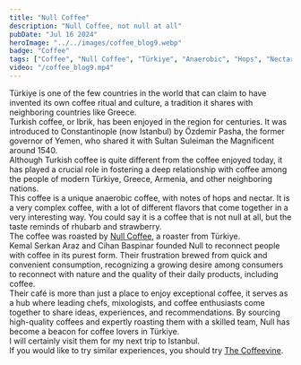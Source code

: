 ```yaml
---
title: "Null Coffee"
description: "Null Coffee, not null at all"
pubDate: "Jul 16 2024"
heroImage: "../../images/coffee_blog9.webp"
badge: "Coffee"
tags: ["Coffee", "Null Coffee", "Türkiye", "Anaerobic", "Hops", "Nectar", "Complex"]
video: "/coffee_blog9.mp4"
---
```


Türkiye is one of the few countries in the world that can claim to have invented its own coffee ritual and culture, a tradition it shares with neighboring countries like Greece.
<br />
Turkish coffee, or Ibrik, has been enjoyed in the region for centuries. It was introduced to Constantinople (now Istanbul) by Özdemir Pasha, the former governor of Yemen, who shared it with Sultan Suleiman the Magnificent around 1540.
<br />
Although Turkish coffee is quite different from the coffee enjoyed today, it has played a crucial role in fostering a deep relationship with coffee among the people of modern Türkiye, Greece, Armenia, and other neighboring nations.
<br />
This coffee is a unique anaerobic coffee, with notes of hops and nectar. It is a very complex coffee, with a lot of different flavors that come together in a very interesting way.
You could say it is a coffee that is not null at all, but the taste reminds of rhubarb and strawberry.
<br />
The coffee was roasted by [Null Coffee](https://null.coffee), a roaster from Türkiye.
<br />
Kemal Serkan Araz and Cihan Baspinar founded Null to reconnect people with coffee in its purest form.
Their frustration brewed from quick and convenient consumption, recognizing a growing desire among consumers to reconnect with nature and the quality of their daily products, including coffee.
<br />
Their café is more than just a place to enjoy exceptional coffee, it serves as a hub where leading chefs, mixologists, and coffee enthusiasts come together to share ideas, experiences, and recommendations. By sourcing high-quality coffees and expertly roasting them with a skilled team, Null has become a beacon for coffee lovers in Türkiye.
<br />
I will certainly visit them for my next trip to Istanbul.
<br />
If you would like to try similar experiences, you should try [The Coffeevine](https://thecoffeevine.com/).
